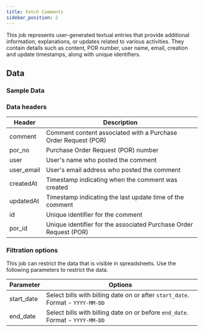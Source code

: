 ```yaml
---
title: Fetch Comments
sidebar_position: 2
---
```



This job represents user-generated textual entries that provide additional information, explanations, or updates related to various activities. They contain details such as content, POR number, user name, email, creation and update timestamps, along with unique identifiers. 

<AddJob
  template="gsheet_simplepor_db_comments"
/>

## Data

### Sample Data

<Gsheet
  src="https://docs.google.com/spreadsheets/d/14xpjjn0KR9oWi4zoM7JEfvAuiwR5ybX_0dVTZxmmwRI/edit#gid=1574285891"
/>


### Data headers

| Header     | Description |
|--------|-------------|
| comment    | Comment content associated with a Purchase Order Request (POR) |
| por_no     | Purchase Order Request (POR) number |
| user       | User's name who posted the comment |
| user_email | User's email address who posted the comment |
| createdAt  | Timestamp indicating when the comment was created |
| updatedAt  | Timestamp indicating the last update time of the comment |
| id         | Unique identifier for the comment |
| por_id     | Unique identifier for the associated Purchase Order Request (POR) |




### Filtration options

This job can restrict the data that is visible in spreadsheets. Use the following parameters to restrict the data.

| Parameter | Options |
|----|----|
| start_date | Select bills with billing date on or after `start_date`. Format - `YYYY-MM-DD` |
| end_date | Select bills with billing date on or before `end_date`. Format - `YYYY-MM-DD` |

<!---
## Others

### Similar jobs

Similar sort of data can be achieved by using get accounting transaction job and filtering it by invoice type. 

### Reports that use this job

Here are some of the report templates that use this job: 
-->